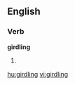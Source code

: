 ==English==
===Verb===
'''girdling'''
# {{present participle of|girdle}}

[[hu:girdling]]
[[vi:girdling]]